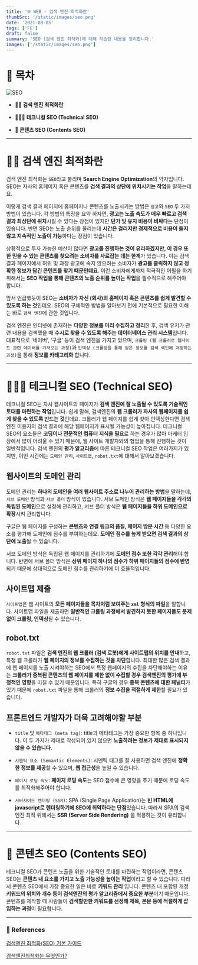 ```yaml
---
title: '🌐 WEB - 검색 엔진 최적화란'
thumbSrc: '/static/images/seo.png'
date: '2021-08-05'
tags: ['FE']
draft: false
summary: 'SEO (검색 엔진 최적화)에 대해 학습한 내용을 정리합니다.'
images: ['/static/images/seo.png']
---
```


# 📌 목차

![SEO](/static/images/seo.png)

- **💁🏻 검색 엔진 최적화란**

- **🧑🏻‍💻 테크니컬 SEO (Technical SEO)**

- **📰 콘텐츠 SEO (Contents SEO)**

---

# 💁🏻 검색 엔진 최적화란

검색 엔진 최적화는 `SEO`라고 불리며 **Search Engine Optimization**의 약자입니다. SEO는 자사의 홈페이지 혹은 콘텐츠를 **검색 결과의 상단에 위치시키는 작업**을 말하는데요.

이렇게 검색 결과 페이지에 홈페이지나 콘텐츠를 노출시키는 방법은 `광고`와 `SEO` 두 가지 방법이 있습니다. 각 방법의 특징을 요약 하자면, **광고는 노출 속도가 매우 빠르고 검색 결과 최상단에 위치**시킬 수 있다는 장점이 있지만 **단가 및 유지 비용이 비싸다**는 단점이 있습니다. 반면 SEO는 노출 순위를 올리는데 **시간은 걸리지만 경제적으로 비용이 들지 않고 지속적인 노출이 가능**하다는 장점이 있습니다.

상황적으로 투자 가능한 예산이 많다면 **광고를 진행하는 것이 유리하겠지만, 이 경우 또한 믿을 수 있는 콘텐츠를 찾으려는 소비자를 사로잡는 데는 한계**가 있습니다. 이는 검색 결과 페이지에서 허위 및 과장 광고에 속지 않으려는 소비자가 **광고를 클릭하지 않고 정확한 정보가 담긴 콘텐츠를 찾기 때문인데요**. 이런 소비자에게까지 적극적인 어필을 하기 위해서는 **SEO 작업을 통해 콘텐츠의 노출 순위를 높이는 작업**을 필수적으로 해주어야 합니다.

앞서 언급했듯이 SEO는 **소비자가 자신 (회사)의 홈페이지 혹은 콘텐츠를 쉽게 발견할 수 있도록 하는 것**인데요. SEO의 구체적인 방법을 알아보기 전에 기본적으로 필요한 이해는 바로 `검색 엔진`에 관한 것입니다.

검색 엔진은 인터넷에 존재하는 **다양한 정보를 미리 수집하고 정리**한 후, 검색 유저가 관련 내용을 검색했을 때 **수시로 찾을 수 있도록 해주는 데이터베이스 관리 시스템**입니다. 대표적으로 ‘네이버’, ‘구글’ 등이 검색 엔진을 가지고 있으며, `크롤링 (웹 크롤러로 웹사이트 관련 데이터를 가져오는 과정)`과 `인덱싱 (크롤링을 통해 얻은 정보를 검색 색인에 저장하는 과정)`을 통해 **정보를 카테고리화** 합니다.

---

# 🧑🏻‍💻 테크니컬 SEO (Technical SEO)

테크니컬 SEO는 자사 웹사이트의 페이지가 **검색 엔진에 잘 노출될 수 있도록 기술적인 토대를 마련하는 작업**입니다. 쉽게 말해, 검색엔진의 **웹 크롤러가 자사의 웹페이지를 쉽게 찾을 수 있도록 만드는 것**인데요. 크롤러가 웹 페이지를 쉽게 찾아 인덱싱한다면 검색 엔진 이용자의 검색 결과에 해당 웹페이지가 표시될 가능성이 높아집니다. 테크니컬 SEO의 요소들은 **코딩이나 전문적인 컴퓨터 지식을 필요**로 하는 경우가 많아 마케터 입장에서 많이 어려울 수 있기 때문에, 웹 사이트 개발자와의 협업을 통해 진행하는 것이 일반적입니다. 검색 엔진의 **평가 알고리즘**에 따른 테크니컬 SEO 작업은 여러가지가 있지만, 이번 시간에는 `도메인 관리`, `사이트맵`, `robot.txt`에 대해서 알아보겠습니다.

## 웹사이트의 도메인 관리

도메인 관리는 **하나의 도메인을 여러 웹사이트 주소로 나누어 관리하는 방법**을 말하는데, `서브 도메인` 방식과 `서브 폴더` 방식이 있습니다. 서브 도메인 방식은 **웹 페이지들을 각각의 독립된 도메인**으로 설정해 관리하고, 서브 폴더 방식은 **웹 페이지들을 하위 도메인으로 확장**시켜 관리합니다.

구글은 웹 페이지를 구성하는 **콘텐츠와 연결 링크의 품질, 페이지 방문 시간** 등 다양한 요소를 평가해 도메인에 점수를 부여하는데요. **도메인 점수를 높게 받으면 검색 결과의 상단에 노출**될 수 있습니다.

서브 도메인 방식은 독립된 웹 페이지를 관리하기에 **도메인 점수 또한 각각 관리**해야 합니다. 반면에 서브 폴더 방식은 **상위 페이지 하나의 점수가 하위 페이지들의 점수에 반영**되기 때문에 상대적으로 도메인 점수를 관리하기에 더 효율적입니다.

## 사이트맵 제출

`사이트맵`은 웹 사이트의 **모든 페이지들을 목차처럼 보여주는 `xml` 형식의 파일**을 말합니다. 사이트맵 파일을 제출하면 **일반적인 크롤링 과정에서 발견하지 못한 페이지들도 문제 없이 크롤링, 인덱싱**될 수 있습니다.

## robot.txt

`robot.txt` 파일은 **검색 엔진의 웹 크롤러 (검색 로봇)에게 사이트맵의 위치를 안내**하고, 특정 웹 크롤러가 **웹 페이지의 정보를 수집하는 것을 차단**합니다. 최대한 많은 검색 결과에 웹 페이지를 노출 시켜야하는 SEO에서 특정 웹페이지의 수집을 차단해야하는 이유는 **크롤러가 중복된 콘텐츠의 웹 페이지를 제한 없이 수집할 경우 검색엔진의 평가에 부정적인 영향**을 미칠 수 있기 때문입니다. 특히 구글의 경우 **중복 콘텐츠에 대한 패널티**가 있기 때문에 `robot.txt` 파일을 통해 크롤러의 **정보 수집을 적절하게 제한**할 필요가 있습니다.

## 프론트엔드 개발자가 더욱 고려해야할 부분

- `title` 및 `메타태그 (meta tag)`: title과 메타태그는 가장 중요한 항목 중 하나입니다. 이 두 가지가 제대로 작성되어 있지 않으면 **노출하려는 정보가 제대로 표시되지 않을 수 있습니다**.

- `시맨틱 요소 (Semantic Elements)`: 시멘틱 태그를 잘 사용하면 검색 엔진에 **정확한 정보를 제공**할 수 있으며, **웹 접근성**을 높일 수 있습니다.

- `페이지 로딩 속도`: **페이지 로딩 속도**는 SEO 점수에 큰 영향을 주기 때문에 로딩 속도를 최적화해주어야 합니다.

- `서버사이드 렌더링 (SSR)`: SPA (Single Page Application)는 **빈 HTML에 javascript로 렌더링하기에 SEO에 취약하다는 단점**있습니다. 따라서 SPA의 검색엔진 최적 위해서는 **SSR (Server Side Rendering)** 을 적용하는 것이 유리합니다.

---

# 📰 콘텐츠 SEO (Contents SEO)

테크니컬 SEO가 콘텐츠 노출을 위한 기술적인 토대를 마련하는 작업이라면, 콘텐츠 SEO는 **콘텐츠 내 요소를 가지고 노출 가능성을 높이는 작업**이라고 할 수 있습니다. 따라서 콘텐츠 SEO에서 가장 중요한 일은 바로 **키워드 관리** 입니다. 콘텐츠 내 포함된 개정 **키워드의 위치와 개수 등이 검색엔진의 평가 알고리즘에서 중요한 부분**이기 때문입니다. 콘텐츠를 제작할 때 사람들이 **검색할만한 키워드를 선정해 제목, 본문 등에 적절하게 삽입하는 과정**이 필요합니다.

---

### 🔗 References

[검색엔진 최적화(SEO) 기본 가이드](https://developers.google.com/search/docs/beginner/seo-starter-guide?hl=ko)

[검색엔진최적화는 무엇인가?](https://www.ascentkorea.com/what-is-seo/)
